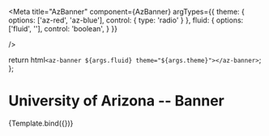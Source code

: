 
<Meta
  title="AzBanner"
  component={AzBanner}
  argTypes={{
    theme: {
      options: ['az-red', 'az-blue'],
      control: { type: 'radio' }
    },
    fluid: {
      options: ['fluid', ''],
      control: 'boolean',
    }
  }}

/>

  return html`<az-banner ${args.fluid} theme="${args.theme}"></az-banner>`;
};

# University of Arizona -- Banner
<Canvas>
  <Story
    name="Primary"
    args={{
      theme: 'primary',
      fluid: false,
    }}>
    {Template.bind({})}
  </Story>
</Canvas>
